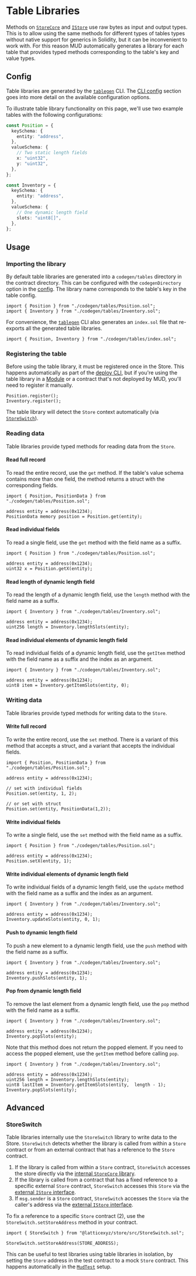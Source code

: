 # Table Libraries

Methods on [`StoreCore`](../references/store-core) and [`IStore`](../references/store) use raw bytes as input and output types.
This is to allow using the same methods for different types of tables types without native support for generics in Solidity, but it can be inconvenient to work with.
For this reason MUD automatically generates a library for each table that provides typed methods corresponding to the table's key and value types.

## Config

Table libraries are generated by the [`tablegen`](../cli/tablegen) CLI.
The [CLI config](/cli/config) section goes into more detail on the available configuration options.

To illustrate table library functionality on this page, we'll use two example tables with the following configurations:

```ts
const Position = {
  keySchema: {
    entity: "address",
  },
  valueSchema: {
    // Two static length fields
    x: "uint32",
    y: "uint32",
  },
};

const Inventory = {
  keySchema: {
    entity: "address",
  },
  valueSchema: {
    // One dynamic length field
    slots: "uint8[]",
  },
};
```

## Usage

### Importing the library

By default table libraries are generated into a `codegen/tables` directory in the contract directory.
This can be configured with the `codegenDirectory` option in the [config](/cli/config).
The library name corresponds to the table's key in the table config.

```solidity
import { Position } from "./codegen/tables/Position.sol";
import { Inventory } from "./codegen/tables/Inventory.sol";
```

For convenience, the [`tablegen`](../cli/tablegen) CLI also generates an `index.sol` file that re-exports all the generated table libraries.

```solidity
import { Position, Inventory } from "./codegen/tables/index.sol";
```

### Registering the table

Before using the table library, it must be registered once in the Store.
This happens automatically as part of the [deploy CLI](/cli/deploy), but if you're using the table library in a [Module](/world/modules) or a contract that's not deployed by MUD, you'll need to register it manually.

```solidity
Position.register();
Inventory.register();
```

The table library will detect the `Store` context automatically (via [`StoreSwitch`](#storeswitch)).

### Reading data

Table libraries provide typed methods for reading data from the `Store`.

#### Read full record

To read the entire record, use the `get` method.
If the table's value schema contains more than one field, the method returns a struct with the corresponding fields.

```solidity copy
import { Position, PositionData } from "./codegen/tables/Position.sol";

address entity = address(0x1234);
PositionData memory position = Position.get(entity);
```

#### Read individual fields

To read a single field, use the `get` method with the field name as a suffix.

```solidity copy
import { Position } from "./codegen/tables/Position.sol";

address entity = address(0x1234);
uint32 x = Position.getX(entity);
```

#### Read length of dynamic length field

To read the length of a dynamic length field, use the `length` method with the field name as a suffix.

```solidity copy
import { Inventory } from "./codegen/tables/Inventory.sol";

address entity = address(0x1234);
uint256 length = Inventory.lengthSlots(entity);
```

#### Read individual elements of dynamic length field

To read individual fields of a dynamic length field, use the `getItem` method with the field name as a suffix and the index as an argument.

```solidity copy
import { Inventory } from "./codegen/tables/Inventory.sol";

address entity = address(0x1234);
uint8 item = Inventory.getItemSlots(entity, 0);
```

### Writing data

Table libraries provide typed methods for writing data to the `Store`.

#### Write full record

To write the entire record, use the `set` method.
There is a variant of this method that accepts a struct, and a variant that accepts the individual fields.

```solidity copy
import { Position, PositionData } from "./codegen/tables/Position.sol";

address entity = address(0x1234);

// set with individual fields
Position.set(entity, 1, 2);

// or set with struct
Position.set(entity, PositionData(1,2));
```

#### Write individual fields

To write a single field, use the `set` method with the field name as a suffix.

```solidity copy
import { Position } from "./codegen/tables/Position.sol";

address entity = address(0x1234);
Position.setX(entity, 1);
```

#### Write individual elements of dynamic length field

To write individual fields of a dynamic length field, use the `update` method with the field name as a suffix and the index as an argument.

```solidity copy
import { Inventory } from "./codegen/tables/Inventory.sol";

address entity = address(0x1234);
Inventory.updateSlots(entity, 0, 1);
```

#### Push to dynamic length field

To push a new element to a dynamic length field, use the `push` method with the field name as a suffix.

```solidity copy
import { Inventory } from "./codegen/tables/Inventory.sol";

address entity = address(0x1234);
Inventory.pushSlots(entity, 1);
```

#### Pop from dynamic length field

To remove the last element from a dynamic length field, use the `pop` method with the field name as a suffix.

```solidity copy
import { Inventory } from "./codegen/tables/Inventory.sol";

address entity = address(0x1234);
Inventory.popSlots(entity);
```

Note that this method does not return the popped element.
If you need to access the popped element, use the `getItem` method before calling `pop`.

```solidity copy
import { Inventory } from "./codegen/tables/Inventory.sol";

address entity = address(0x1234);
uint256 length = Inventory.lengthSlots(entity);
uint8 lastItem = Inventory.getItemSlots(entity,  length - 1);
Inventory.popSlots(entity);
```

## Advanced

### StoreSwitch

Table libraries internally use the `StoreSwitch` library to write data to the Store.
`StoreSwitch` detects whether the library is called from within a `Store` contract or from an external contract that has a reference to the `Store` contract.

1. If the library is called from within a `Store` contract, `StoreSwitch` accesses the store directly via the [internal `StoreCore` library](./reference/store-core).
2. If the library is called from a contract that has a fixed reference to a specific external `Store` contract, `StoreSwitch` accesses this `Store` via the [external `IStore` interface](./reference/store).
3. If `msg.sender` is a `Store` contract, `StoreSwitch` accesses the `Store` via the caller's address via the [external `IStore` interface](./reference/store).

To fix a reference to a specific `Store` contract (2), use the `StoreSwitch.setStoreAddress` method in your contract.

```solidity copy
import { StoreSwitch } from "@latticexyz/store/src/StoreSwitch.sol";

StoreSwitch.setStoreAddress(STORE_ADDRESS);
```

This can be useful to test libraries using table libraries in isolation, by setting the `Store` address in the test contract to a mock `Store` contract.
This happens automatically in the [`MudTest`](/cli/test) setup.
